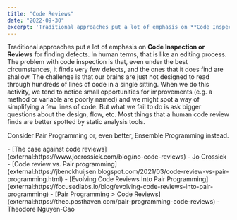 ```yaml
---
title: "Code Reviews"
date: "2022-09-30"
excerpt: 'Traditional approaches put a lot of emphasis on **Code Inspection or Reviews** for finding'
---
```


Traditional approaches put a lot of emphasis on **Code Inspection or Reviews** for finding defects. In human terms, that is like an editing process. The problem with code inspection is that, even under the best circumstances, it finds very few defects, and the ones that it does find are shallow. The challenge is that our brains are just not designed to read through hundreds of lines of code in a single sitting. When we do this activity, we tend to notice small opportunities for improvements (e.g. a method or variable are poorly named) and we might spot a way of simplifying a few lines of code. But what we fail to do is ask bigger questions about the design, flow, etc. Most things that a human code review finds are better spotted by static analysis tools.

Consider Pair Programming or, even better, Ensemble Programming instead.

<HighlightBox heading="Resource Links" variant="resourceLinks">
- [The case against code reviews](external:https://www.jocrossick.com/blog/no-code-reviews) - Jo Crossick
- [Code review vs. Pair programming](external:https://jbenckhuijsen.blogspot.com/2021/03/code-review-vs-pair-programming.html)
- [Evolving Code Reviews Into Pair Programming](external:https://focusedlabs.io/blog/evolving-code-reviews-into-pair-programming)
- [Pair Programming > Code Reviews](external:https://theo.posthaven.com/pair-programming-code-reviews) - Theodore Nguyen-Cao
</HighlightBox>

